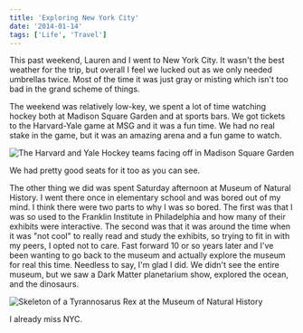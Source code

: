 ```yaml
---
title: 'Exploring New York City'
date: '2014-01-14'
tags: ['Life', 'Travel']
---
```


This past weekend, Lauren and I went to New York City. It wasn't the best weather for the trip, but overall I feel we lucked out as we only needed umbrellas twice. Most of the time it was just gray or misting which isn't too bad in the grand scheme of things.

The weekend was relatively low-key, we spent a lot of time watching hockey both at Madison Square Garden and at sports bars. We got tickets to the Harvard-Yale game at MSG and it was a fun time. We had no real stake in the game, but it was an amazing arena and a fun game to watch.

![The Harvard and Yale Hockey teams facing off in Madison Square Garden](../../assets/images/posts/2014-01-14-exploring-new-york-city/harvard-yale-faceoff.jpg)

We had pretty good seats for it too as you can see.

The other thing we did was spent Saturday afternoon at Museum of Natural History. I went there once in elementary school and was bored out of my mind. I think there were two parts to why I was so bored. The first was that I was so used to the Franklin Institute in Philadelphia and how many of their exhibits were interactive. The second was that it was around the time when it was "not cool" to really read and study the exhibits, so trying to fit in with my peers, I opted not to care. Fast forward 10 or so years later and I've been wanting to go back to the museum and actually explore the museum for real this time. Needless to say, I'm glad I did. We didn't see the entire museum, but we saw a Dark Matter planetarium show, explored the ocean, and the dinosaurs.

![Skeleton of a Tyrannosarus Rex at the Museum of Natural History](../../assets/images/posts/2014-01-14-exploring-new-york-city/trex.jpg)

I already miss NYC.
